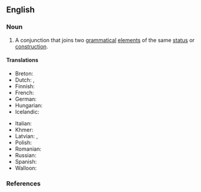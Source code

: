 ==English==

===Noun===
{{examples|sense=English|
* ''and'', ''but'', ''so'', ''or'', ''nor'', ''for'', and ''yet''
}}
{{en-noun}}

# {{lb|en|grammar}} A conjunction that joins two [[grammatical]] [[element]]s of the same [[status]] or [[construction]]. {{defdate|from 1875–80<ref>{{R:Dictionary.com}}</ref>}}
#: {{coordinate terms|en|subordinating conjunction}}

====Translations====
{{trans-top|type of conjunction}}
* Breton: {{t+|br|stagell genurzhiañ|f}}
* Dutch: {{t|nl|nevenschikkend voegwoord|n}}, {{t|nl|nevenschikkende conjunctie|f}}
* Finnish: {{t+|fi|rinnastuskonjunktio}}
* French: {{t+|fr|conjonction de coordination|f}}
* German: {{t|de|koordinierende Konjunktion|f}}
* Hungarian: {{t|hu|mellérendelő kötőszó}}
* Icelandic: {{t+|is|aðaltenging|f}}
{{trans-mid}}
* Italian: {{t|it|congiunzione coordinante|f}}
* Khmer: {{t+|km|ឈ្នាប់ចង|tr=chnoap jɑɑng|sc=Khmr}}
* Latvian: {{t|lv|sakārtojuma saiklis|m}}, {{t|lv|sakārtojuma saikļi|m-p}}
* Polish: {{t|pl|spójnik współrzędny|m}}
* Romanian: {{t+|ro|conjuncție coordonatoare|f}}
* Russian: {{t+|ru|сочини́тельный сою́з|m}}
* Spanish: {{t+|es|conjunción coordinante|f}}
* Walloon: {{t|wa|adjondrece}}
{{trans-bottom}}

===References===
<references />